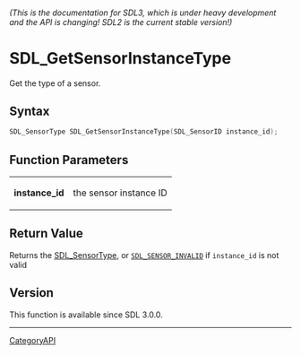 ====== (This is the documentation for SDL3, which is under heavy development and the API is changing! SDL2 is the current stable version!) ======
= SDL_GetSensorInstanceType =

Get the type of a sensor.

== Syntax ==

<syntaxhighlight lang='c'>
SDL_SensorType SDL_GetSensorInstanceType(SDL_SensorID instance_id);
</syntaxhighlight>

== Function Parameters ==

{|
|'''instance_id'''
|the sensor instance ID
|}

== Return Value ==

Returns the [[SDL_SensorType]], or <code>[[SDL_SENSOR_INVALID]]</code> if
<code>instance_id</code> is not valid

== Version ==

This function is available since SDL 3.0.0.

----
[[CategoryAPI]]


